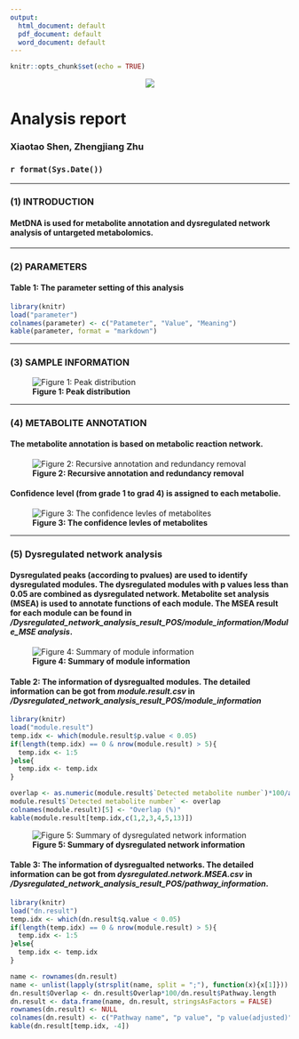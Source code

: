 ```yaml
---
output:
  html_document: default
  pdf_document: default
  word_document: default
---
```


```r
knitr::opts_chunk$set(echo = TRUE)
```

<center>![](MetDNA.logo.png)</center>

<h1>**Analysis report**</h1>
<h3>Xiaotao Shen, Zhengjiang Zhu</h3>
<h3>`r format(Sys.Date())`</h3>

---

### **(1) INTRODUCTION**

#### MetDNA is used for metabolite annotation and dysregulated network analysis of untargeted metabolomics.

---

### **(2) PARAMETERS**

#### **Table 1: The parameter setting of this analysis**

```r
library(knitr)
load("parameter")
colnames(parameter) <- c("Patameter", "Value", "Meaning")
kable(parameter, format = "markdown")
```

---

### **(3) SAMPLE INFORMATION**

![**Figure 1: Peak distribution**](peak.distribution.plot.jpg)

---

### **(4) METABOLITE ANNOTATION**

#### The metabolite annotation is based on metabolic reaction network. 

![**Figure 2: Recursive annotation and redundancy removal**](annotation.information.and.redundancy.removal.in.metABM.jpg)

#### Confidence level (from grade 1 to grad 4) is assigned to each metabolie.

![**Figure 3: The confidence levles of metabolites**](annotation.grade.jpg) 



---

### **(5) Dysregulated network analysis**

#### Dysregulated peaks (according to pvalues) are used to identify dysregulated modules. The dysregulated modules with p values less than 0.05 are combined as dysregulated network. Metabolite set analysis (MSEA) is used to annotate functions of each module. The MSEA result for each module can be found in */Dysregulated_network_analysis_result_POS/module_information/Module_MSE analysis*.

![**Figure 4: Summary of module information**](module.overview.jpg) 

#### **Table 2: The information of dysregualted modules.** The detailed information can be got from *module.result.csv* in */Dysregulated_network_analysis_result_POS/module_information*

```r
library(knitr)
load("module.result")
temp.idx <- which(module.result$p.value < 0.05)
if(length(temp.idx) == 0 & nrow(module.result) > 5){
  temp.idx <- 1:5
}else{
  temp.idx <- temp.idx
}

overlap <- as.numeric(module.result$`Detected metabolite number`)*100/as.numeric(module.result$`Module size`)
module.result$`Detected metabolite number` <- overlap
colnames(module.result)[5] <- "Overlap (%)"
kable(module.result[temp.idx,c(1,2,3,4,5,13)])
```


![**Figure 5: Summary of dysregulated network information**](pathway.overview.jpg)                                              

#### **Table 3: The information of dysregualted networks.** The detailed information can be got from *dysregulated.network.MSEA.csv* in */Dysregulated_network_analysis_result_POS/pathway_information*.                 

```r
library(knitr)
load("dn.result")
temp.idx <- which(dn.result$q.value < 0.05)
if(length(temp.idx) == 0 & nrow(module.result) > 5){
  temp.idx <- 1:5
}else{
  temp.idx <- temp.idx
}

name <- rownames(dn.result)
name <- unlist(lapply(strsplit(name, split = ";"), function(x){x[1]}))
dn.result$Overlap <- dn.result$Overlap*100/dn.result$Pathway.length
dn.result <- data.frame(name, dn.result, stringsAsFactors = FALSE)
rownames(dn.result) <- NULL
colnames(dn.result) <- c("Pathway name", "p value", "p value(adjusted)", "FDR", "Pathway size", "Overlap (%)")
kable(dn.result[temp.idx, -4])
```


